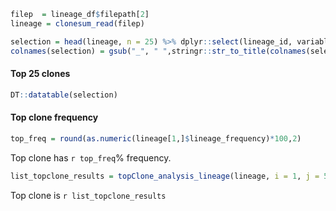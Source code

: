 
```r
filep  = lineage_df$filepath[2]
lineage = clonesum_read(filep)

selection = head(lineage, n = 25) %>% dplyr::select(lineage_id, variable,top_cdr3aa,lineage_frequency,number_of_clones)
colnames(selection) = gsub("_", " ",stringr::str_to_title(colnames(selection)))
```

#### Top 25 clones
```r
DT::datatable(selection)
```

#### Top clone frequency

```r
top_freq = round(as.numeric(lineage[1,]$lineage_frequency)*100,2)
```

Top clone has `r top_freq`% frequency.


```r
list_topclone_results = topClone_analysis_lineage(lineage, i = 1, j = 5)
```

Top clone is `r list_topclone_results`
